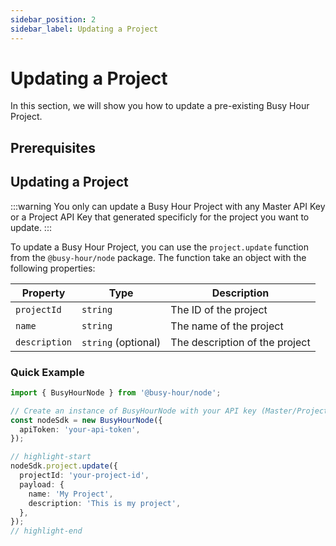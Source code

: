 ```yaml
---
sidebar_position: 2
sidebar_label: Updating a Project
---
```



# Updating a Project

In this section, we will show you how to update a pre-existing Busy Hour Project.

## Prerequisites

<Prerequisites />

## Updating a Project

:::warning
You only can update a Busy Hour Project with any Master API Key or a Project API Key that generated specificly for the project you want to update.
:::

To update a Busy Hour Project, you can use the `project.update` function from the `@busy-hour/node` package. The function take an object with the following properties:

| Property      | Type                                         | Description                    |
| ------------- | -------------------------------------------- | ------------------------------ |
| `projectId`   | `string`                                     | The ID of the project          |
| `name`        | `string`                                     | The name of the project        |
| `description` | `string` (optional) | The description of the project |

### Quick Example

```ts title="src/main.ts"
import { BusyHourNode } from '@busy-hour/node';

// Create an instance of BusyHourNode with your API key (Master/Project)
const nodeSdk = new BusyHourNode({
  apiToken: 'your-api-token',
});

// highlight-start
nodeSdk.project.update({
  projectId: 'your-project-id',
  payload: {
    name: 'My Project',
    description: 'This is my project',
  },
});
// highlight-end
```
